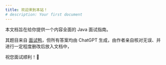 ```yaml
---
title: 欢迎来到本站！
# description: Your first document
---
```


本文档旨在给你提供一个内容全面的 Java 面试指南。

其题目来自 [面试鸭](https://www.mianshiya.com/)，但所有答案均由 ChatGPT 生成，由作者亲自核对无误、并进行一定程度删改后放入文档中，

祝您面试顺利！🎉
